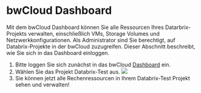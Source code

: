 # bwCloud Dashboard

Mit dem bwCloud Dashboard können Sie alle Ressourcen Ihres Datarbrix-Projekts verwalten, einschließlich VMs, Storage Volumes und Netzwerkkonfigurationen.
Als Administrator sind Sie berechtigt, auf Databrix-Projekte in der bwCloud zuzugreifen. Dieser Abschnitt beschreibt, wie Sie sich in das Dashboard einloggen.

1.  Bitte loggen Sie sich zunächst in das bwCloud [Dashboard](https://portal.bw-cloud.org/project/) ein.
2.  Wählen Sie das Projekt Databrix-Test aus.
    ![](../../../Images/Ab24.png)
3.  Sie können jetzt alle Rechenressourcen in Ihrem Databrix-Test Projekt sehen und verwalten!